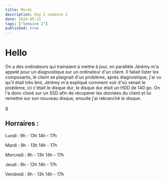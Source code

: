 ```yaml
---
title: Mardi
description: Day 2 semaine 2
date: 2024-05-21
tags: ["Semaine 2"]
published: true
---
```



# Hello

On a des ordinateurs qui trainaient à mettre à jour, en parallèle Jérémy m'a appelé pour un diagnostique sur un ordinateur d'un client.
Il fallait lister les composants, le client se plaignait d'un problème, après diagnostique, j'ai vu qu'il était très lent, Jérémy m'a expliqué comment
voir d'où venait le problème, ici c'était le disque dur, le disque dur était un HDD de 140 go. 
On l'a donc cloné sur un SSD afin de récuperer les données du client et lui remettre sur son nouveau disque, ensuite j'ai rebranché le disque.

g
## Horraires :

Lundi    : 9h - 13h 14h - 17h

Mardi    : 9h - 13h 14h - 17h

Mercredi : 9h - 13h 14h - 17h

Jeudi    : 9h - 13h 14h - 17h

Vendredi : 9h - 13h 14h - 17h
